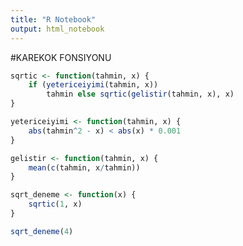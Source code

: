 ```yaml
---
title: "R Notebook"
output: html_notebook
---
```




#KAREKOK FONSIYONU
```r


sqrtic <- function(tahmin, x) {
    if (yetericeiyimi(tahmin, x)) 
        tahmin else sqrtic(gelistir(tahmin, x), x)
}

yetericeiyimi <- function(tahmin, x) {
    abs(tahmin^2 - x) < abs(x) * 0.001
}

gelistir <- function(tahmin, x) {
    mean(c(tahmin, x/tahmin))
}

sqrt_deneme <- function(x) {
    sqrtic(1, x)
}

sqrt_deneme(4)



```

